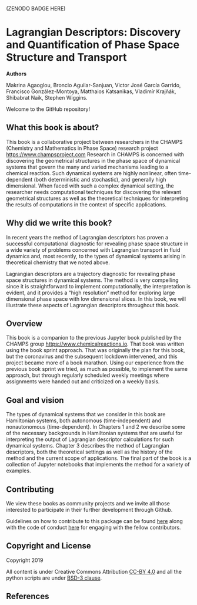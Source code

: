 (ZENODO BADGE HERE)

# Lagrangian Descriptors: Discovery and Quantification of Phase Space Structure and Transport

**Authors**

Makrina Agaoglou, Broncio Aguilar-Sanjuan, Victor José García Garrido, Francisco González-Montoya, Matthaios Katsanikas, Vladimír Krajňák, Shibabrat Naik, Stephen Wiggins.

Welcome to the GitHub repository! 

## What this book is about?

This book is a collaborative project between researchers in the CHAMPS (Chemistry and Mathematics in Phase Space) research project <https://www.champsproject.com>
Research in CHAMPS is concerned with discovering the geometrical structures in the phase space of dynamical systems that govern the many and varied mechanisms leading to a chemical reaction.  Such dynamical systems are highly nonlinear, often time-dependent (both deterministic and stochastic), and generally high dimensional.  When faced with such a complex dynamical setting, the researcher needs computational techniques for discovering the relevant geometrical structures as well as the theoretical techniques for interpreting the results of computations in the context of specific applications.

## Why did we write this book?

In recent years the method of Lagrangian descriptors has proven a successful computational diagnostic for revealing phase space structure in a wide variety of problems concerned with Lagrangian transport in fluid dynamics and, most recently, to the types of dynamical systems arising in theoretical chemistry that we noted above.

Lagrangian descriptors are a trajectory diagnostic for revealing phase space structures in dynamical systems. The method is very compelling since it is straightforward to implement computationally, the interpretation is evident, and it provides a “high resolution” method for exploring large dimensional phase space with low dimensional slices. In this book, we will illustrate these aspects of Lagrangian descriptors throughout this book.

## Overview

This book is a companion to the previous Jupyter book published by the CHAMPS group <https://www.chemicalreactions.io>. That book was written using the book sprint approach. That was originally the plan for this book, but the coronavirus and the subsequent lockdown intervened, and this project became more of a book marathon. Using our experience from the previous book sprint we tried, as much as possible, to implement the same approach, but through regularly scheduled weekly meetings where assignments were handed out and criticized on a weekly basis.

## Goal and vision

The types of dynamical systems that we consider in this book are Hamiltonian systems, both autonomous (time-independent) and nonautonomous (time-dependent). In Chapters 1 and 2 we describe some of the necessary backgrounds in Hamiltonian systems that are useful for interpreting the output of Lagrangian descriptor calculations for such dynamical systems.  Chapter 3 describes the method of Lagrangian descriptors, both the theoretical settings as well as the history of the method and the current scope of applications. The final part of the book is a collection of Jupyter notebooks that implements the method for a variety of examples.


## Contributing
We view these books as community projects and we invite all those interested to participate in their further development through Github.

Guidelines on how to contribute to this package can be found  [here](https://github.com/champsproject/chem_react_dyn/blob/docs/docs/contributing.md) along with the code of conduct [here](https://github.com/champsproject/chem_react_dyn/blob/docs/docs/CODE_OF_CONDUCT.md) for engaging with the fellow contributors.


## Copyright and License
Copyright 2019

All content is under Creative Commons Attribution [CC-BY 4.0](https://creativecommons.org/licenses/by/4.0/legalcode.txt) and all the python scripts are under [BSD-3 clause](https://github.com/champsproject/chem_react_dyn/blob/docs/docs/LICENSE).

## References



